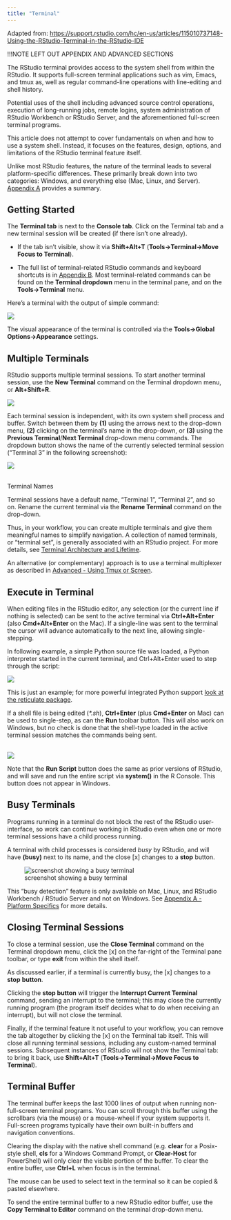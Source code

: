 ```yaml
---
title: "Terminal"
---
```


Adapted from: <https://support.rstudio.com/hc/en-us/articles/115010737148-Using-the-RStudio-Terminal-in-the-RStudio-IDE>

!!!NOTE LEFT OUT APPENDIX AND ADVANCED SECTIONS

The RStudio terminal provides access to the system shell from within the RStudio. It supports full-screen terminal applications such as vim, Emacs, and tmux as, well as regular command-line operations with line-editing and shell history.

Potential uses of the shell including advanced source control operations, execution of long-running jobs, remote logins, system administration of RStudio Workbench or RStudio Server, and the aforementioned full-screen terminal programs.

This article does not attempt to cover fundamentals on when and how to use a system shell. Instead, it focuses on the features, design, options, and limitations of the RStudio terminal feature itself.

Unlike most RStudio features, the nature of the terminal leads to several platform-specific differences. These primarily break down into two categories: Windows, and everything else (Mac, Linux, and Server). [Appendix A](https://support.rstudio.com/hc/en-us/articles/115010737148-Using-the-RStudio-Terminal-in-the-RStudio-IDE#appendixa) provides a summary.

## Getting Started

The **Terminal tab** is next to the **Console tab**. Click on the Terminal tab and a new terminal session will be created (if there isn't one already).

-   If the tab isn't visible, show it via **Shift+Alt+T** (**Tools-\>Terminal-\>Move Focus to Terminal**).

-   The full list of terminal-related RStudio commands and keyboard shortcuts is in [Appendix B](https://support.rstudio.com/hc/en-us/articles/115010737148-Using-the-RStudio-Terminal-in-the-RStudio-IDE#appendixb). Most terminal-related commands can be found on the **Terminal dropdown** menu in the terminal pane, and on the **Tools-\>Terminal** menu.

Here's a terminal with the output of simple command:

![](images/terminal-basic.png){fig-alt="screenshot of terminal showing simple output"}

The visual appearance of the terminal is controlled via the **Tools-\>Global Options-\>Appearance** settings. 

## Multiple Terminals

RStudio supports multiple terminal sessions. To start another terminal session, use the **New Terminal** command on the Terminal dropdown menu, or **Alt+Shift+R**.

![](images/terminal-menu.png){fig-alt="screenshot showing terminal menu opened"}

Each terminal session is independent, with its own system shell process and buffer. Switch between them by **(1)** using the arrows next to the drop-down menu, **(2)** clicking on the terminal's name in the drop-down, or **(3)** using the **Previous Terminal**/**Next Terminal** drop-down menu commands. The dropdown button shows the name of the currently selected terminal session ("Terminal 3" in the following screenshot):

![](images/terminal-menu-labeled.png){fig-alt="screenshot showing navigation between multiple terminals"}

\
Terminal Names

Terminal sessions have a default name, "Terminal 1", "Terminal 2", and so on. Rename the current terminal via the **Rename Terminal** command on the drop-down. 

Thus, in your workflow, you can create multiple terminals and give them meaningful names to simplify navigation. A collection of named terminals, or "terminal set", is generally associated with an RStudio project. For more details, see [Terminal Architecture and Lifetime](https://support.rstudio.com/hc/en-us/articles/115010737148-Using-the-RStudio-Terminal-in-the-RStudio-IDE#lifetime).

An alternative (or complementary) approach is to use a terminal multiplexer as described in [Advanced - Using Tmux or Screen](https://support.rstudio.com/hc/en-us/articles/115010737148-Using-the-RStudio-Terminal-in-the-RStudio-IDE#tmux).

## Execute in Terminal

When editing files in the RStudio editor, any selection (or the current line if nothing is selected) can be sent to the active terminal via **Ctrl+Alt+Enter** (also **Cmd+Alt+Enter** on the Mac). If a single-line was sent to the terminal the cursor will advance automatically to the next line, allowing single-stepping.

In following example, a simple Python source file was loaded, a Python interpreter started in the current terminal, and Ctrl+Alt+Enter used to step through the script:

![](images/terminal-python.png){fig-alt="screenshot of a simple Python repl example"}

This is just an example; for more powerful integrated Python support [look at the reticulate package](https://rstudio.github.io/reticulate/).

If a shell file is being edited (*\*.sh*), **Ctrl+Enter** (plus **Cmd+Enter** on Mac) can be used to single-step, as can the **Run** toolbar button. This will also work on Windows, but no check is done that the shell-type loaded in the active terminal session matches the commands being sent.

\
![](images/terminal-shell.png){fig-alt="screenshot example of running a shell script"} 

Note that the **Run Script** button does the same as prior versions of RStudio, and will save and run the entire script via **system()** in the R Console. This button does not appear in Windows.

## Busy Terminals

Programs running in a terminal do not block the rest of the RStudio user-interface, so work can continue working in RStudio even when one or more terminal sessions have a child process running.

A terminal with child processes is considered *busy* by RStudio, and will have **(busy)** next to its name, and the close \[x\] changes to a **stop** button.

![screenshot showing a busy terminal](images/terminal-sleep.png){fig-alt="screenshot showing a busy terminal"}

This "busy detection" feature is only available on Mac, Linux, and RStudio Workbench / RStudio Server and not on Windows. See [Appendix A - Platform Specifics](https://support.rstudio.com/hc/en-us/articles/115010737148-Using-the-RStudio-Terminal-in-the-RStudio-IDE#appendixa) for more details.

## Closing Terminal Sessions

To close a terminal session, use the **Close Terminal** command on the Terminal dropdown menu, click the \[x\] on the far-right of the Terminal pane toolbar, or type **exit** from within the shell itself.

As discussed earlier, if a terminal is currently busy, the \[x\] changes to a **stop** **button**.

Clicking the **stop button** will trigger the **Interrupt Current Terminal** command, sending an interrupt to the terminal; this may close the currently running program (the program itself decides what to do when receiving an interrupt), but will not close the terminal.

Finally, if the terminal feature it not useful to your workflow, you can remove the tab altogether by clicking the \[x\] on the Terminal tab itself. This will close all running terminal sessions, including any custom-named terminal sessions. Subsequent instances of RStudio will not show the Terminal tab: to bring it back, use **Shift+Alt+T** (**Tools-\>Terminal-\>Move Focus to Terminal**).

## Terminal Buffer

The terminal buffer keeps the last 1000 lines of output when running non-full-screen terminal programs. You can scroll through this buffer using the scrollbars (via the mouse) or a mouse-wheel if your system supports it. Full-screen programs typically have their own built-in buffers and navigation conventions.

Clearing the display with the native shell command (e.g. **clear** for a Posix-style shell, **cls** for a Windows Command Prompt, or **Clear-Host** for PowerShell) will only clear the visible portion of the buffer. To clear the entire buffer, use **Ctrl+L** when focus is in the terminal.

The mouse can be used to select text in the terminal so it can be copied & pasted elsewhere.

To send the entire terminal buffer to a new RStudio editor buffer, use the **Copy Terminal to Editor** command on the terminal drop-down menu.
